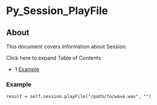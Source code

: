 
# Py_Session_PlayFile 

 

## About

This document covers information about Session.

Click here to expand Table of Contents

* 1 [Example](#example)

### Example

```xml
result = self.session.playFile("/path/to/wave.wav", "")
```


